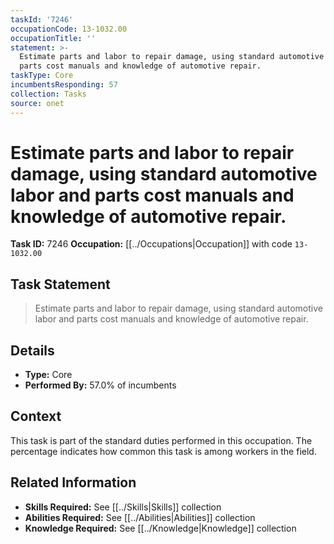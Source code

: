 ```yaml
---
taskId: '7246'
occupationCode: 13-1032.00
occupationTitle: ''
statement: >-
  Estimate parts and labor to repair damage, using standard automotive labor and
  parts cost manuals and knowledge of automotive repair.
taskType: Core
incumbentsResponding: 57
collection: Tasks
source: onet
---
```

# Estimate parts and labor to repair damage, using standard automotive labor and parts cost manuals and knowledge of automotive repair.

**Task ID:** 7246
**Occupation:** [[../Occupations|Occupation]] with code `13-1032.00`

## Task Statement

> Estimate parts and labor to repair damage, using standard automotive labor and parts cost manuals and knowledge of automotive repair.

## Details

- **Type:** Core
- **Performed By:** 57.0% of incumbents

## Context

This task is part of the standard duties performed in this occupation. The percentage indicates how common this task is among workers in the field.

## Related Information

- **Skills Required:** See [[../Skills|Skills]] collection
- **Abilities Required:** See [[../Abilities|Abilities]] collection
- **Knowledge Required:** See [[../Knowledge|Knowledge]] collection
